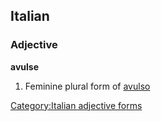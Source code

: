 ==Italian==

===Adjective===
'''avulse''' {{f}}

# Feminine plural form of [[avulso]]
[[Category:Italian adjective forms]]